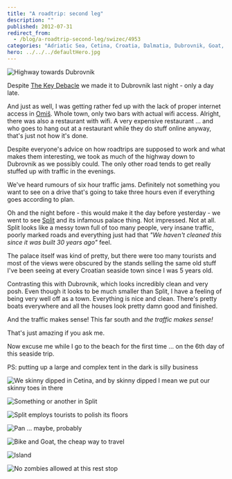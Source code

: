```yaml
---
title: "A roadtrip: second leg"
description: ""
published: 2012-07-31
redirect_from:
  - /blog/a-roadtrip-second-leg/swizec/4953
categories: "Adriatic Sea, Cetina, Croatia, Dalmatia, Dubrovnik, Goat, Omiš, Roadtrip, Split Croatia, Travel + Events, Travel and Tourism"
hero: ../../../defaultHero.jpg
---
```


![Highway towards Dubrovnik](https://swizec.com/wp-content/uploads/2012/07/IMG_1826-1024x768.jpg)

Despite [The Key Debacle](https://swizec.com/blog/a-roadtrip-wherein-swizec-is-not-to-be-trusted-with-important-objects-without-supervision/) we made it to Dubrovnik last night - only a day late.

And just as well, I was getting rather fed up with the lack of proper internet access in [Omiš](<http://maps.google.com/maps?ll=43.4333333333,16.6833333333&spn=0.1,0.1&q=43.4333333333,16.6833333333 (Omi%C5%A1)&t=h>). Whole town, only two bars with actual wifi access. Alright, there was also a restaurant with wifi. A very expensive restaurant ... and who goes to hang out at a restaurant while they do stuff online anyway, that's just not how it's done.

Despite everyone's advice on how roadtrips are supposed to work and what makes them interesting, we took as much of the highway down to Dubrovnik as we possibly could. The only other road tends to get really stuffed up with traffic in the evenings.

We've heard rumours of six hour traffic jams. Definitely not something you want to see on a drive that's going to take three hours even if everything goes according to plan.

Oh and the night before - this would make it the day before yesterday - we went to see [Split](<http://maps.google.com/maps?ll=43.5,16.4333333333&spn=0.1,0.1&q=43.5,16.4333333333 (Split%2C%20Croatia)&t=h>) and its infamous palace thing. Not impressed. Not at all. Split looks like a messy town full of too many people, very insane traffic, poorly marked roads and everything just had that _"We haven't cleaned this since it was built 30 years ago"_ feel.

The palace itself was kind of pretty, but there were too many tourists and most of the views were obscured by the stands selling the same old stuff I've been seeing at every Croatian seaside town since I was 5 years old.

Contrasting this with Dubrovnik, which looks incredibly clean and very posh. Even though it looks to be much smaller than Split, I have a feeling of being very well off as a town. Everything is nice and clean. There's pretty boats everywhere and all the houses look pretty damn good and finished.

And the traffic makes sense! This far south and _the traffic makes sense!_

That's just amazing if you ask me.

Now excuse me while I go to the beach for the first time ... on the 6th day of this seaside trip.

PS: putting up a large and complex tent in the dark is silly business

![We skinny dipped in Cetina, and by skinny dipped I mean we put our skinny toes in there](https://swizec.com/wp-content/uploads/2012/07/IMG_1727-768x1024.jpg)

![Something or another in Split](https://swizec.com/wp-content/uploads/2012/07/photo5-e1343743830702-764x1024.jpg)

![Split employs tourists to polish its floors](https://swizec.com/wp-content/uploads/2012/07/IMG_1756-1024x768.jpg)

![Pan ... maybe, probably](https://swizec.com/wp-content/uploads/2012/07/glava.jpg)

![Bike and Goat, the cheap way to travel](https://swizec.com/wp-content/uploads/2012/07/IMG_1830-1024x768.jpg)

![Island](https://swizec.com/wp-content/uploads/2012/07/IMG_18541-1024x768.jpg)

![No zombies allowed at this rest stop](https://swizec.com/wp-content/uploads/2012/07/IMG_1872-1024x768.jpg)
